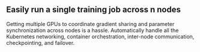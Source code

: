 ## Easily run a single training job across n nodes

Getting multiple GPUs to coordinate gradient sharing and parameter synchronization across nodes is a hassle. Automatically handle all the Kubernetes networking, container orchestration, inter-node communication, checkpointing, and failover.
